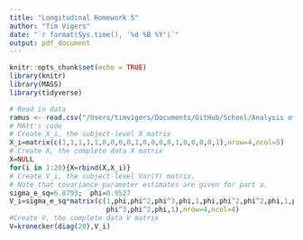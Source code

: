 ```yaml
---
title: "Longitudinal Homework 5"
author: "Tim Vigers"
date: "`r format(Sys.time(), '%d %B %Y')`"
output: pdf_document
---
```


```r
knitr::opts_chunk$set(echo = TRUE)
library(knitr)
library(MASS)
library(tidyverse)
```

```r
# Read in data
ramus <- read.csv("/Users/timvigers/Documents/GitHub/School/Analysis of Longitudinal Data/Homework 5/ramus_uni.csv")
# MAtt's code
# Create X_i, the subject-level X matrix
X_i=matrix(c(1,1,1,1,1,0,0,0,0,1,0,0,0,0,1,0,0,0,0,1),nrow=4,ncol=5)
# Create X, the complete data X matrix
X=NULL
for(i in 1:20){X=rbind(X,X_i)}
# Create V_i, the subject-level Var(Y) matrix.  
# Note that covariance parameter estimates are given for part a.
sigma_e_sq=6.8793;  phi=0.9527
V_i=sigma_e_sq*matrix(c(1,phi,phi^2,phi^3,phi,1,phi,phi^2,phi^2,phi,1,phi,
                        phi^3,phi^2,phi,1),nrow=4,ncol=4)
#Create V, the complete data V matrix
V=kronecker(diag(20),V_i)
```